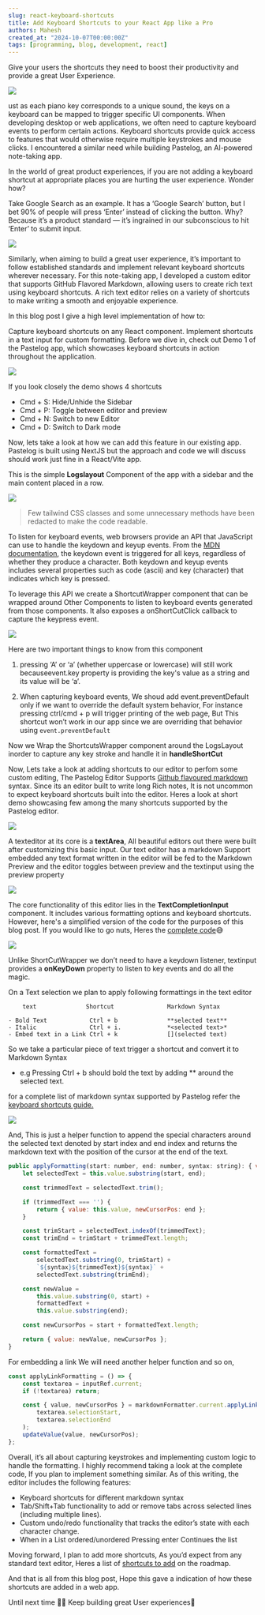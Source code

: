 ```yaml
---
slug: react-keyboard-shortcuts
title: Add Keyboard Shortcuts to your React App like a Pro
authors: Mahesh
created_at: "2024-10-07T00:00:00Z"
tags: [programming, blog, development, react]
---
```


<!-- truncate -->


Give your users the shortcuts they need to boost their productivity and provide a great User Experience.

![](https://miro.medium.com/v2/resize:fit:2000/format:webp/0*xgVNPVSSJ01Jj3UX.jpg)
<Caption caption="Image source hidraupianobenches.com" />

ust as each piano key corresponds to a unique sound, the keys on a keyboard can be mapped to trigger specific UI components. When developing desktop or web applications, we often need to capture keyboard events to perform certain actions. Keyboard shortcuts provide quick access to features that would otherwise require multiple keystrokes and mouse clicks. I encountered a similar need while building Pastelog, an AI-powered note-taking app.

In the world of great product experiences, if you are not adding a keyboard shortcut at appropriate places you are hurting the user experience. Wonder how?

Take Google Search as an example. It has a ‘Google Search’ button, but I bet 90% of people will press ‘Enter’ instead of clicking the button. Why? Because it’s a product standard — it’s ingrained in our subconscious to hit ‘Enter’ to submit input.

![](https://miro.medium.com/v2/resize:fit:1400/format:webp/1*u9q4PfTQ0bkg5LsOegDMyQ.png)

Similarly, when aiming to build a great user experience, it’s important to follow established standards and implement relevant keyboard shortcuts wherever necessary. For this note-taking app, I developed a custom editor that supports GitHub Flavored Markdown, allowing users to create rich text using keyboard shortcuts. A rich text editor relies on a variety of shortcuts to make writing a smooth and enjoyable experience.

In this blog post I give a high level implementation of how to:

Capture keyboard shortcuts on any React component.
Implement shortcuts in a text input for custom formatting.
Before we dive in, check out Demo 1 of the Pastelog app, which showcases keyboard shortcuts in action throughout the application.

![](https://miro.medium.com/v2/resize:fit:2000/format:webp/1*cIfzEStdDe1Ek9s60Am7ow.gif)
<Caption caption="Demo of Keyboard shortcuts in Action on the Pastelog app" />

If you look closely the demo shows 4 shortcuts

- Cmd + S: Hide/Unhide the Sidebar
- Cmd + P: Toggle between editor and preview
- Cmd + N: Switch to new Editor
- Cmd + D: Switch to Dark mode

Now, lets take a look at how we can add this feature in our existing app. Pastelog is built using NextJS but the approach and code we will discuss should work just fine in a React/Vite app.

This is the simple **Logslayout** Component of the app with a sidebar and the main content placed in a row.

![](https://miro.medium.com/v2/resize:fit:1400/format:webp/1*b01wpEowm75QgBpSa5MMzQ.png)

> Few tailwind CSS classes and some unnecessary methods have been redacted to make the code readable.


To listen for keyboard events, web browsers provide an API that JavaScript can use to handle the keydown and keyup events.
From the [MDN documentation](https://developer.mozilla.org/en-US/docs/Web/API/Element/keydown_event), the keydown event is triggered for all keys, regardless of whether they produce a character. Both keydown and keyup events includes several properties such as code (ascii) and key (character) that indicates which key is pressed.

To leverage this API we create a ShortcutWrapper component that can be wrapped around Other Components to listen to keyboard events generated from those components. It also exposes a onShortCutClick callback to capture the keypress event.


![](https://miro.medium.com/v2/resize:fit:1400/format:webp/1*9dtsMk-uwKG1_oqcimfSow.png)

Here are two important things to know from this component

1. pressing ‘A’ or ‘a’ (whether uppercase or lowercase) will still work becauseevent.key property is providing the key's value as a string and its value will be ‘a’.

2. When capturing keyboard events, We shoud add event.preventDefault only if we want to override the default system behavior, For instance pressing ctrl/cmd + p will trigger printing of the web page, But This shortcut won’t work in our app since we are overriding that behavior using `event.preventDefault`

Now we Wrap the ShortcutsWrapper component around the LogsLayout inorder to capture any key stroke and handle it in **handleShortCut**

Now, Lets take a look at adding shortcuts to our editor to perfom some custom editing, The Pastelog Editor Supports [Github flavoured markdown](https://docs.github.com/en/get-started/writing-on-github/getting-started-with-writing-and-formatting-on-github/basic-writing-and-formatting-syntax) syntax. Since its an editor built to write long Rich notes, It is not uncommon to expect keyboard shortcuts built into the editor. Heres a look at short demo showcasing few among the many shortcuts supported by the Pastelog editor.

![](https://miro.medium.com/v2/resize:fit:2000/format:webp/1*-Au_S9PuZujekkZQAcr6YA.gif)

A texteditor at its core is a **textArea**, All beautiful editors out there were built after customizing this basic input. Our text editor has a markdown Support embedded any text format written in the editor will be fed to the Markdown Preview and the editor toggles between preview and the textinput using the preview property

![](https://miro.medium.com/v2/resize:fit:2000/format:webp/1*Nndte2bJDLpcszLZqoRljg.png)

The core functionality of this editor lies in the **TextCompletionInput** component. It includes various formatting options and keyboard shortcuts. However, here's a simplified version of the code for the purposes of this blog post. If you would like to go nuts, Heres the [complete code](https://github.com/maheshj01/pastelog/blob/main/src/app/(main)/_components/completion.tsx)😅

![](https://miro.medium.com/v2/resize:fit:1400/format:webp/1*ol7twXM81N2D2VdWO8eWgg.png)


Unlike ShortCutWrapper we don’t need to have a keydown listener, textinput provides a **onKeyDown** property to listen to key events and do all the magic.

On a Text selection we plan to apply following formattings in the text editor

```
    text              Shortcut               Markdown Syntax

- Bold Text            Ctrl + b              **selected text**
- Italic               Ctrl + i.             *<selected text>*
- Embed text in a Link Ctrl + k              [](selected text)
```

So we take a particular piece of text trigger a shortcut and convert it to Markdown Syntax
- e.g Pressing Ctrl + b should bold the text by adding ** around the selected text.

for a complete list of markdown syntax supported by Pastelog refer the [keyboard shortcuts guide.](https://pastelog.vercel.app/logs/publish/shortcuts)

![](https://miro.medium.com/v2/resize:fit:1400/format:webp/1*I3jEN8SlDQMj--KLpAocKw.png)

And, This is just a helper function to append the special characters around the selected text denoted by start index and end index and returns the markdown text with the position of the cursor at the end of the text.

```js
public applyFormatting(start: number, end: number, syntax: string): { value: string, newCursorPos: number } {
    let selectedText = this.value.substring(start, end);

    const trimmedText = selectedText.trim();

    if (trimmedText === '') {
        return { value: this.value, newCursorPos: end };
    }

    const trimStart = selectedText.indexOf(trimmedText);
    const trimEnd = trimStart + trimmedText.length;

    const formattedText =
        selectedText.substring(0, trimStart) +
        `${syntax}${trimmedText}${syntax}` +
        selectedText.substring(trimEnd);

    const newValue =
        this.value.substring(0, start) +
        formattedText +
        this.value.substring(end);

    const newCursorPos = start + formattedText.length;

    return { value: newValue, newCursorPos };
}
```
For embedding a link We will need another helper function and so on,

```js
const applyLinkFormatting = () => {
    const textarea = inputRef.current;
    if (!textarea) return;

    const { value, newCursorPos } = markdownFormatter.current.applyLinkFormatting(
        textarea.selectionStart,
        textarea.selectionEnd
    );
    updateValue(value, newCursorPos);
};
```

Overall, it’s all about capturing keystrokes and implementing custom logic to handle the formatting. I highly recommend taking a look at the complete code, If you plan to implement something similar. As of this writing, the editor includes the following features:

- Keyboard shortcuts for different markdown syntax
- Tab/Shift+Tab functionality to add or remove tabs across selected lines (including multiple lines).
- Custom undo/redo functionality that tracks the editor’s state with each character change.
- When in a List ordered/unordered Pressing enter Continues the list

Moving forward, I plan to add more shortcuts, As you’d expect from any standard text editor, Heres a list of [shortcuts to add](https://github.com/maheshj01/pastelog/issues/35) on the roadmap.

And that is all from this blog post, Hope this gave a indication of how these shortcuts are added in a web app.

Until next time 👋🏻 Keep building great User experiences🚀